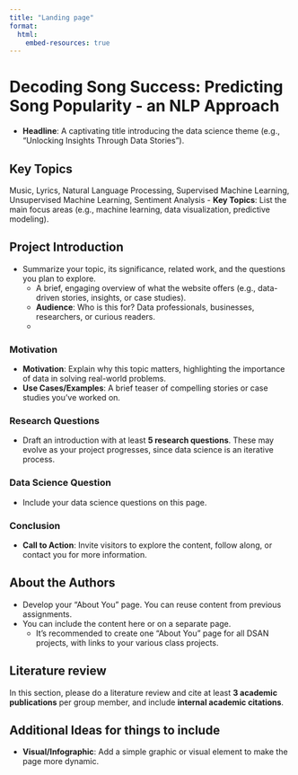 ```yaml
---
title: "Landing page"
format: 
  html: 
    embed-resources: true
---
```

# Decoding Song Success: Predicting Song Popularity - an NLP Approach
   - **Headline**: A captivating title introducing the data science theme (e.g., "Unlocking Insights Through Data Stories").

## Key Topics
Music, Lyrics, Natural Language Processing, Supervised Machine Learning, Unsupervised Machine Learning, Sentiment Analysis
- **Key Topics**: List the main focus areas (e.g., machine learning, data visualization, predictive modeling).

## Project Introduction
- Summarize your topic, its significance, related work, and the questions you plan to explore.
   - A brief, engaging overview of what the website offers (e.g., data-driven stories, insights, or case studies).
   - **Audience**: Who is this for? Data professionals, businesses, researchers, or curious readers.
   - 

### Motivation
- **Motivation**: Explain why this topic matters, highlighting the importance of data in solving real-world problems.
- **Use Cases/Examples**: A brief teaser of compelling stories or case studies you’ve worked on.

### Research Questions
- Draft an introduction with at least **5 research questions**. These may evolve as your project progresses, since data science is an iterative process.

### Data Science Question
- Include your data science questions on this page.

### Conclusion
- **Call to Action**: Invite visitors to explore the content, follow along, or contact you for more information.

## About the Authors  

- Develop your "About You" page. You can reuse content from previous assignments.
- You can include the content here or on a separate page.
   - It’s recommended to create one "About You" page for all DSAN projects, with links to your various class projects.

## Literature review

In this section, please do a literature review and cite at least **3 academic publications** per group member, and include **internal academic citations**.

## Additional Ideas for things to include 

- **Visual/Infographic**: Add a simple graphic or visual element to make the page more dynamic.
